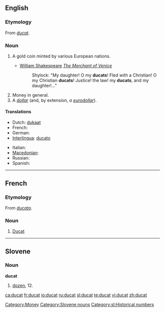==English==

===Etymology===
From {{etyl|fro}} ''[[#French|ducat]]''.

===Noun===
{{wikipedia}}
{{en-noun|s}}

# {{historical}} A gold coin minted by various European nations.
#* [[w:William Shakespeare|William Shakespeare]] ''[[w:The Merchant of Venice|The Merchant of Venice]]''
#*: Shylock: "My daughter! O my '''ducats'''! Fled with a Christian! O my Christian '''ducats'''! Justice! the law! my '''ducats''', and my daughter!..."
# Money in general.
# A ''[[dollar]]'' (and, by extension, ''a [[euro|eurodollar]]'').

====Translations====
{{trans-top|historical gold coin}}
* Dutch: [[dukaat]] {{m}}
* French: {{t+|fr|ducat|m}}
* German: {{t-|de|Dukat|m}}
* [[Interlingua]]: [[ducato]]
{{trans-mid}}
* Italian: {{t+|it|ducato}}
* [[Macedonian]]: {{t|mk|дукат|m|tr=dúkat|sc=Cyrl|xs=Macedonian}}
* Russian: {{t+|ru|дукат|m|tr=dukát|sc=Cyrl}}
* Spanish: {{t+|es|ducado|m}}
{{trans-bottom}}

[[Category:Money]]

----

==French==

===Etymology===
From {{etyl|it}} ''[[ducato]]''.

===Noun===
{{fr-noun|m}}

# [[#English|Ducat]]

----

==Slovene==

===Noun===
'''ducat''' {{m}}

# [[dozen]], 12.

[[Category:Slovene nouns]]
[[Category:sl:Historical numbers]]

[[ca:ducat]]
[[fr:ducat]]
[[io:ducat]]
[[ru:ducat]]
[[sl:ducat]]
[[te:ducat]]
[[vi:ducat]]
[[zh:ducat]]